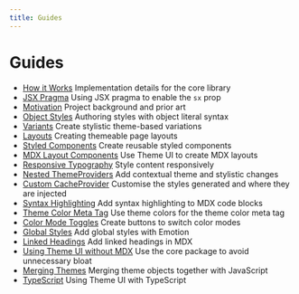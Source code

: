 ```yaml
---
title: Guides
---
```



# Guides

<Cards width={320}>

- [How it Works](/guides/how-it-works)
  Implementation details for the core library
- [JSX Pragma](/guides/jsx-pragma)
  Using JSX pragma to enable the `sx` prop
- [Motivation](/guides/motivation)
  Project background and prior art
- [Object Styles](/guides/object-styles)
  Authoring styles with object literal syntax
- [Variants](/guides/variants)
  Create stylistic theme-based variations
- [Layouts](/guides/layouts)
  Creating themeable page layouts
- [Styled Components](/guides/styled-components)
  Create reusable styled components
- [MDX Layout Components](/guides/mdx-layout-components)
  Use Theme UI to create MDX layouts
- [Responsive Typography](/guides/responsive-typography)
  Style content responsively
- [Nested ThemeProviders](/guides/nested-theme-providers)
  Add contextual theme and stylistic changes
- [Custom CacheProvider](/guides/custom-cache-provider)
  Customise the styles generated and where they are injected
- [Syntax Highlighting](/guides/syntax-highlighting)
  Add syntax highlighting to MDX code blocks
- [Theme Color Meta Tag](/guides/theme-color-meta-tag)
  Use theme colors for the theme color meta tag
- [Color Mode Toggles](/guides/color-mode-toggles)
  Create buttons to switch color modes
- [Global Styles](/guides/global-styles)
  Add global styles with Emotion
- [Linked Headings](/guides/linked-headings)
  Add linked headings in MDX
- [Using Theme UI without MDX](/guides/using-theme-ui-without-mdx)
  Use the core package to avoid unnecessary bloat
- [Merging Themes](/guides/merging-themes)
  Merging theme objects together with JavaScript
- [TypeScript](/guides/typescript)
  Using Theme UI with TypeScript

</Cards>
